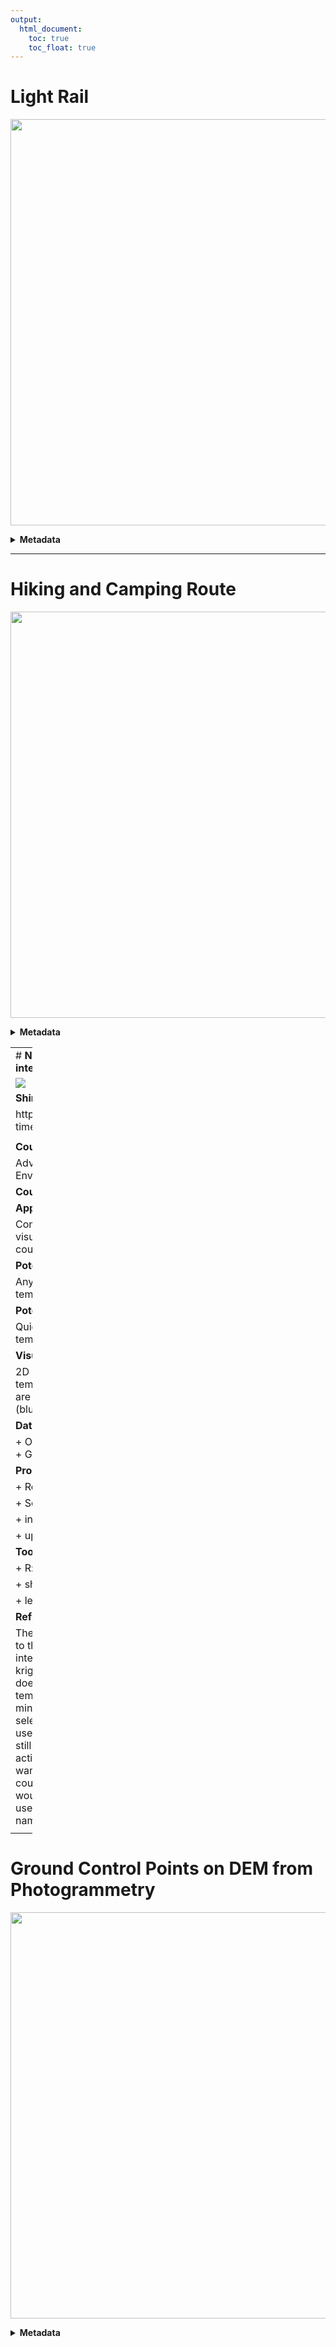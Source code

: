 ---
output:
  html_document:
    toc: true  
    toc_float: true  
---

# __Light Rail__

<img src="images/LigthRailCost.jpg" width="650px">

<div class="well"> 

<details>
<summary> __Metadata__    </summary> 
                

__Course name__ 

Geo-information Tools


__Course code__ 

GRS-20806


__Application of the products__ 

Compute route for a Light Rail and it's costs.


__Potential users__ 

 + Companies
 
 + Local governments
 

__Potential users' requirements__ 

Numbers and maps easy to understand.


__Motivation for choice of visualisation type__ 

Thematic map of the spatial cost of a Rail. It is easy to read, and can add written text providing extra information, like the total costs.


__Dataset(s) used__  

 + DEM
 
 + Buildings
 
 + Infrastructure
 
 + Water
 
 + Census
 
 + Landcover
 

__Processing method(s)__

 + Join and relate tables
 
 + Vector and grid buffers
 
 + Generalization of geometry
 
 + Create suitability raster
 
 + Create cost-path and corridors
 
 + Design in ArcGIS
 
 + Compute costs
 

__Tools used for implementation__ 

  + ArcGIS
  
  + Model Builder 
  

__Reflection on result__

The map is quite clear, showing areas with higher cost thicker that tracks with lower costs, and making the Light rail stand over a transparent background, which adds information but does not take over. with areas more expensive being thickest. Nevertheless adding labels for Most Suitable and Less suitable next to the suitability legend would make it better.3 scenarios were plotted due to uncertainties about the real cost, which price is significantly different, but better information about cost would solve the problem. The criteria used to select suitability areas is subjective, and preferred areas could differ applying different criteria. This allows to change suitability according to the user's preferences.

</details>
</div>

----


# __Hiking and Camping Route__

<img src="images/Hiking&CampingRoute.png" width="650px">

<div class="well">
<details>
<summary> __Metadata__    </summary>

__Course name__ 

Advanced GIS for Earth and Environment

__Course code__


__Application of the products__ 

Provide multiple-day hikking routes


__Potential users__ 

  + Tourism-related companies
 
  + Hikkers 


__Potential users' requirements__ 

Easy to interpret


__Visualisation type__ 

While hikking, internet access is not an always an option, therefore, an analogic map fits the purpose best. 

__Dataset(s)__ 

  + DEM

__Processing method(s)__ 

  + DEM derivatives

  + Cost Path and Suitability
  
  
__Tools used__ 

  + ASTER GDEM
  
  + ArcGIS


__Reflection on result__ 

The potential route for hikking is clear. Results could be improved if locations suitable for camping would be bigger (perhaps with a buffer), so they would be more visible. Choice of colours allow to distinguish the different classes in a logical way (red = difficult, green = easy). The path is created to follow the easier route, which wouldn't be prefered by experienced hikkers. Alternative routes based on difficulty could be added.

</details>
</div>

----
# __Near-Real-Time temperature interpolation__

<img src="images/Poster-a1_TEXTS_FINAL.png">


__Shiny app:__

https://tubau001.shinyapps.io/real-time-temperature



<div class="well">
<details>
<summary> __Metadata__    </summary>

__Course name__ 

Advanced GIS for Earth and Environment


__Course code__ 


__Application of the products__

Compare interpolation methods and visualize current temperature at country level


__Potential users__

Anyone interested in current temperature at any country 


__Potential users' requirements__ 

Quickly understand the temperature from the map.


__Visualisation type__

2D reference map allows to show temperature data, colours chosen are related to temperature (blue=cold, red=warm).


__Dataset(s)__ 

  + Open Weather near real time data
  + GDAM Administrative boundaries


__Processing method(s)__ 

  + Read temperature data from API
  
  + Select data for chosen location
  
  + interpolate
  
  + update data
  
  
__Tools used__ 
  
  + R: owm, gstat
  
  + shinny app
  
  + leaflet
  
  
__Reflection on result__ 

The shiny app is still very slow due to the large computation time of the interpolation, especially when kriging is selected. Nevertheless, it does its function: it shows temperature near real time (15-30 min difference with real time). The selection of method and country is user friendly, nevertheless, it could still be improved, as there is no action button, to click when user wants to apply a change, and the countries are searched by code, it would be more user friendly for the user to be able to write the country name instead.

</details>
</div>

----

# __Ground Control Points on DEM from Photogrammetry__

<img src="images/DEMdif.png" width="650px">


<div class="well" >
<details>
<summary> __Metadata__    </summary>



__Course name__ 

Advanced Earth Observation


__Course code__


__Application of the products__ 

Gain understanding on Photogrammetry


__Potential users__ 

  + Photogrammetry users
  
  + Remote sensing scientists


__Potential users' requirements:__ 

Result easy to interpret


__Visualisation type__ 


__Dataset(s):__ 

  + Photographs from UAV
  
  + Ground Control Point coordinates


__Processing method(s)__ 
  
  + Structure-from-motion photogrammetry: Point Cloud, Mesh, Texture, Export DEM

  + Minus function ArcGIS to compute difference
  
  
__Tools used__ 

  + Agisoft Photoscan
  
  + ArcGIS


__Reflection on result__ 

Result can be read thanks to the colour selection: Positive, negative and areas with differences close to 0 have different colours, and it can be interpreted easily thanks to the legend.

</details>
</div>